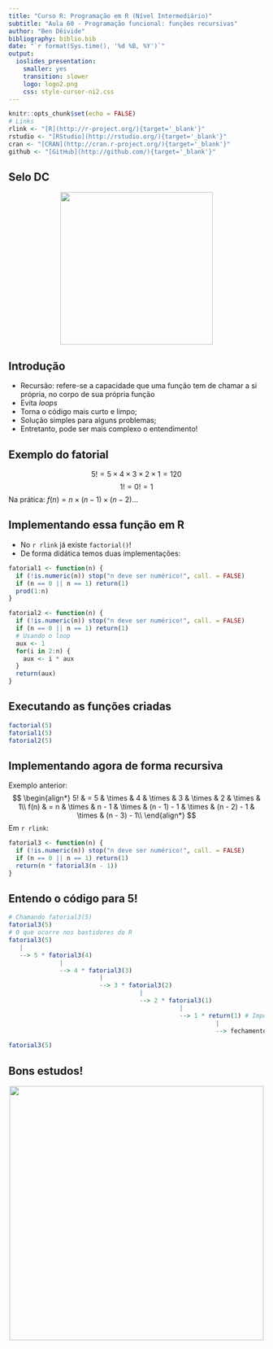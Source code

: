 ```yaml
---
title: "Curso R: Programação em R (Nível Intermediário)"
subtitle: "Aula 60 - Programação funcional: funções recursivas"
author: "Ben Dêivide"
bibliography: biblio.bib
date: "`r format(Sys.time(), '%d %B, %Y')`"
output: 
  ioslides_presentation: 
    smaller: yes
    transition: slower
    logo: logo2.png
    css: style-cursor-ni2.css
---
```


```r
knitr::opts_chunk$set(echo = FALSE)
# Links
rlink <- "[R](http://r-project.org/){target='_blank'}"
rstudio <- "[RStudio](http://rstudio.org/){target='_blank'}"
cran <- "[CRAN](http://cran.r-project.org/){target='_blank'}"
github <- "[GitHub](http://github.com/){target='_blank'}"
```


<!--
YAML:
date: "`r format(Sys.time(), '%d %B, %Y')`"
=====
APRESENTACAO:

Inserir nas secoes:
{data-background=boards.jpg data-background-size=cover}
-->


## Selo DC

<center>
[![](SeloDC-preto.png){height=300 width=300}](https://bendeivide.github.io/dc/){target="_blank"}
</center>

## Introdução

- Recursão: refere-se a capacidade que uma função tem de chamar a si própria, no corpo de sua própria função
- Evita *loops*
- Torna o código mais curto e limpo;
- Solução simples para alguns problemas;
- Entretanto, pode ser mais complexo o entendimento!


## Exemplo do fatorial

$$
5! = 5 \times 4 \times 3 \times 2 \times 1  = 120
$$
$$
1! = 0! = 1
$$
Na prática: $f(n) = n \times (n - 1) \times (n - 2) ...$

## Implementando essa função em R

- No `r rlink` já existe `factorial()`!
- De forma didática temos duas implementações:

```r
fatorial1 <- function(n) {
  if (!is.numeric(n)) stop("n deve ser numérico!", call. = FALSE)
  if (n == 0 || n == 1) return(1)
  prod(1:n)
}

fatorial2 <- function(n) {
  if (!is.numeric(n)) stop("n deve ser numérico!", call. = FALSE)
  if (n == 0 || n == 1) return(1)
  # Usando o loop
  aux <- 1
  for(i in 2:n) {
    aux <- i * aux
  } 
  return(aux)
}
```

## Executando as funções criadas

```r
factorial(5)
fatorial1(5)
fatorial2(5)
```

## Implementando agora de forma recursiva

Exemplo anterior:
$$
\begin{align*}
5! & = 5 & \times & 4 & \times & 3 & \times & 2 & \times & 1\\
f(n) & = n & \times &  n - 1 & \times & (n - 1) - 1 & \times & (n - 2) - 1 & \times & (n - 3) - 1\\
\end{align*}
$$
Em `r rlink`:

```r
fatorial3 <- function(n) {
  if (!is.numeric(n)) stop("n deve ser numérico!", call. = FALSE)
  if (n == 0 || n == 1) return(1)
  return(n * fatorial3(n - 1))
}
```

## Entendo o código para $5!$ 

```r
# Chamando fatorial3(5)
fatorial3(5)
# O que ocorre nos bastidores do R
fatorial3(5)
   |
   --> 5 * fatorial3(4)
              |
              --> 4 * fatorial3(3)
                         |
                         --> 3 * fatorial3(2)
                                    |
                                    --> 2 * fatorial3(1)
                                               |
                                               --> 1 * return(1) # Importantíssimo!
                                                         |
                                                         --> fechamento de fatorial3()
```

```r
fatorial3(5)
```

## Bons estudos!

<center>
[![](logo2.png){height=500 width=500}](https://bendeivide.github.io/courses/cursor/){target="_blank"}
</center>
